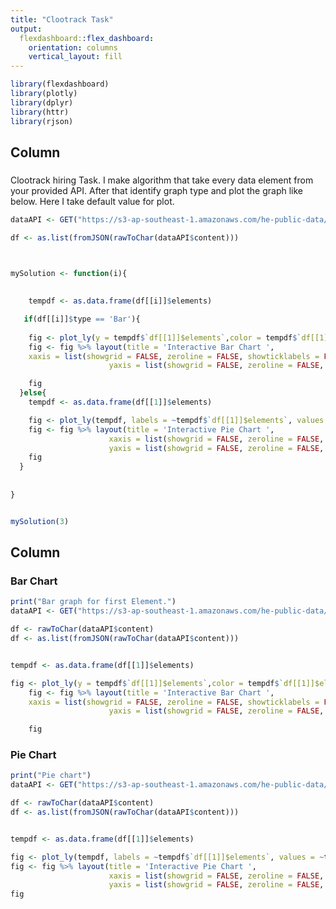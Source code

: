 ```yaml
---
title: "Clootrack Task"
output: 
  flexdashboard::flex_dashboard:
    orientation: columns
    vertical_layout: fill
---
```


```r
library(flexdashboard)
library(plotly)
library(dplyr)
library(httr)
library(rjson)
```

Column {data-width=650}
-----------------------------------------------------------------------

###
Clootrack hiring Task. I make algorithm that take every data element from your provided API. After that identify graph type and plot the graph like below. Here I take default value for plot.

```r

dataAPI <- GET("https://s3-ap-southeast-1.amazonaws.com/he-public-data/chart2986176.json")

df <- as.list(fromJSON(rawToChar(dataAPI$content)))
  


mySolution <- function(i){

  
    tempdf <- as.data.frame(df[[i]]$elements)

   if(df[[i]]$type == 'Bar'){
    
    fig <- plot_ly(y = tempdf$`df[[1]]$elements`,color = tempdf$`df[[1]]$elements`,type = "bar")
    fig <- fig %>% layout(title = 'Interactive Bar Chart ',
    xaxis = list(showgrid = FALSE, zeroline = FALSE, showticklabels = FALSE),
                      yaxis = list(showgrid = FALSE, zeroline = FALSE, showticklabels = FALSE))

    fig
  }else{
    tempdf <- as.data.frame(df[[1]]$elements)

    fig <- plot_ly(tempdf, labels = ~tempdf$`df[[1]]$elements`, values = ~tempdf$`df[[1]]$elements`, type = 'pie')
    fig <- fig %>% layout(title = 'Interactive Pie Chart ',
                      xaxis = list(showgrid = FALSE, zeroline = FALSE, showticklabels = FALSE),
                      yaxis = list(showgrid = FALSE, zeroline = FALSE, showticklabels = FALSE))
    fig
  }
  
  
}


mySolution(3)

```

Column {data-width=350}
-----------------------------------------------------------------------

### Bar Chart

```r
print("Bar graph for first Element.")
dataAPI <- GET("https://s3-ap-southeast-1.amazonaws.com/he-public-data/chart2986176.json")

df <- rawToChar(dataAPI$content)
df <- as.list(fromJSON(rawToChar(dataAPI$content)))


tempdf <- as.data.frame(df[[1]]$elements)

fig <- plot_ly(y = tempdf$`df[[1]]$elements`,color = tempdf$`df[[1]]$elements`,type = "bar")
    fig <- fig %>% layout(title = 'Interactive Bar Chart ',
    xaxis = list(showgrid = FALSE, zeroline = FALSE, showticklabels = FALSE),
                      yaxis = list(showgrid = FALSE, zeroline = FALSE, showticklabels = FALSE))

    fig

```

### Pie Chart

```r
print("Pie chart")
dataAPI <- GET("https://s3-ap-southeast-1.amazonaws.com/he-public-data/chart2986176.json")

df <- rawToChar(dataAPI$content)
df <- as.list(fromJSON(rawToChar(dataAPI$content)))


tempdf <- as.data.frame(df[[1]]$elements)

fig <- plot_ly(tempdf, labels = ~tempdf$`df[[1]]$elements`, values = ~tempdf$`df[[1]]$elements`, type = 'pie')
fig <- fig %>% layout(title = 'Interactive Pie Chart ',
                      xaxis = list(showgrid = FALSE, zeroline = FALSE, showticklabels = FALSE),
                      yaxis = list(showgrid = FALSE, zeroline = FALSE, showticklabels = FALSE))
fig

```

